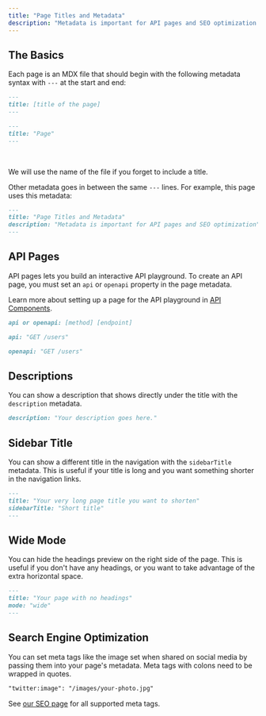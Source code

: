 ```yaml
---
title: "Page Titles and Metadata"
description: "Metadata is important for API pages and SEO optimization."
---
```


## The Basics

Each page is an MDX file that should begin with the following metadata syntax with `---` at the start and end:

<CodeGroup>

```md Schema
---
title: [title of the page]
---
```

```md Example
---
title: "Page"
---
```

</CodeGroup>

<br />

<Tip>We will use the name of the file if you forget to include a title.</Tip>

Other metadata goes in between the same `---` lines. For example, this page uses this metadata:

```md This page's metadata
---
title: "Page Titles and Metadata"
description: "Metadata is important for API pages and SEO optimization"
---
```

## API Pages

API pages lets you build an interactive API playground. To create an API page, you must set an `api` or `openapi` property in the page metadata.

Learn more about setting up a page for the API playground in [API Components](/api-components/overview).

<CodeGroup>

```md Schema
api or openapi: [method] [endpoint]
```

```md API Example
api: "GET /users"
```

```md OpenAPI Example
openapi: "GET /users"
```

</CodeGroup>

## Descriptions

You can show a description that shows directly under the title with the `description` metadata.

```md Description Example
description: "Your description goes here."
```

## Sidebar Title

You can show a different title in the navigation with the `sidebarTitle` metadata. This is useful if your title is long and you want something shorter in the navigation links.

<CodeGroup>

```md Sidebar Title Example
---
title: "Your very long page title you want to shorten"
sidebarTitle: "Short title"
---
```
  
## Wide Mode

You can hide the headings preview on the right side of the page. This is useful if you don't have any headings, or you want to take advantage of the extra horizontal space.

<CodeGroup>

```md Wide Mode Example
---
title: "Your page with no headings"
mode: "wide"
---
```

</CodeGroup>
  
## Search Engine Optimization

You can set meta tags like the image set when shared on social media by passing them into your page's metadata. Meta tags with colons need to be wrapped in quotes.

```md Meta Tags Example
"twitter:image": "/images/your-photo.jpg"
```

See [our SEO page](/settings/seo) for all supported meta tags.
